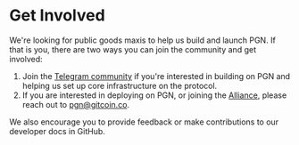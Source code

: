 # Get Involved

We're looking for public goods maxis to help us build and launch PGN. If that is you, there are two ways you can join the community and get involved:

1. Join the [Telegram community](https://t.me/+9_ZHRaz7nmJkMTIx) if you're interested in building on PGN and helping us set up core infrastructure on the protocol.
2. If you are interested in deploying on PGN, or joining the [Alliance](/faq#what-is-the-public-goods-alliance), please reach out to pgn@gitcoin.co.

We also encourage you to provide feedback or make contributions to our developer docs in GitHub.
